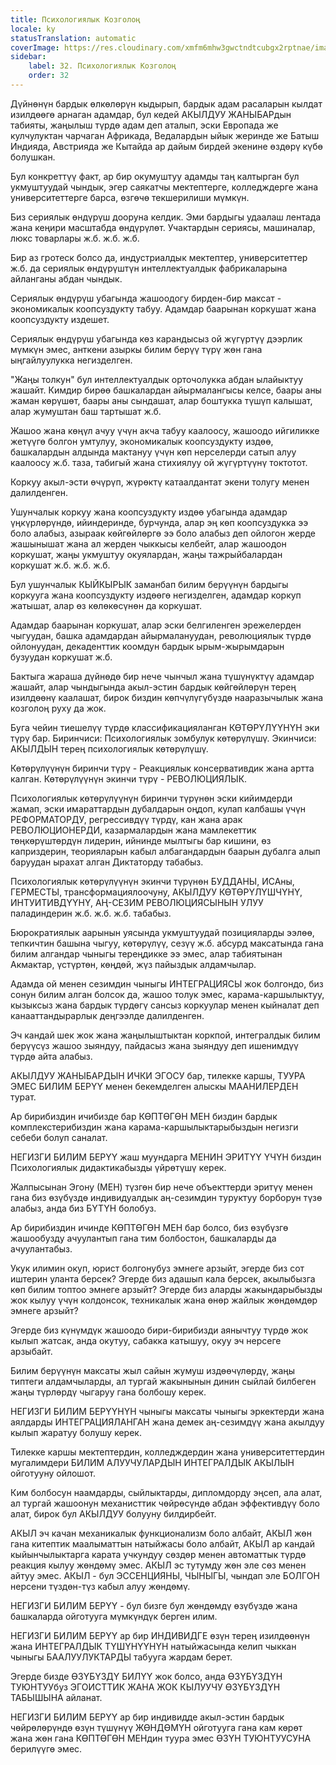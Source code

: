 ```yaml
---
title: Психологиялык Козголоң
locale: ky
statusTranslation: automatic
coverImage: https://res.cloudinary.com/xmfm6mhw3gwctndtcubgx2rptnae/image/upload/v1740337243/small_cover_educacion_fundamental_a051170f1c.webp
sidebar:
    label: 32. Психологиялык Козголоң
    order: 32
---
```

Дүйнөнүн бардык өлкөлөрүн кыдырып, бардык адам расаларын кылдат изилдөөгө арнаган адамдар, бул кедей АКЫЛДУУ ЖАНЫБАРдын табияты, жаңылыш түрдө адам деп аталып, эски Европада же кулчулуктан чарчаган Африкада, Ведалардын ыйык жеринде же Батыш Индияда, Австрияда же Кытайда ар дайым бирдей экенине өздөрү күбө болушкан.

Бул конкреттүү факт, ар бир окумуштуу адамды таң калтырган бул укмуштуудай чындык, эгер саякатчы мектептерге, колледждерге жана университеттерге барса, өзгөчө текшерилиши мүмкүн.

Биз сериялык өндүрүш дооруна келдик. Эми бардыгы удаалаш лентада жана кеңири масштабда өндүрүлөт. Учактардын сериясы, машиналар, люкс товарлары ж.б. ж.б. ж.б.

Бир аз гротеск болсо да, индустриалдык мектептер, университеттер ж.б. да сериялык өндүрүштүн интеллектуалдык фабрикаларына айланганы абдан чындык.

Сериялык өндүрүш убагында жашоодогу бирден-бир максат - экономикалык коопсуздукту табуу. Адамдар баарынан коркушат жана коопсуздукту издешет.

Сериялык өндүрүш убагында көз карандысыз ой жүгүртүү дээрлик мүмкүн эмес, анткени азыркы билим берүү түрү жөн гана ыңгайлуулукка негизделген.

"Жаңы толкун" бул интеллектуалдык орточолукка абдан ылайыктуу жашайт. Кимдир бирөө башкалардан айырмалангысы келсе, баары аны жаман көрүшөт, баары аны сындашат, алар боштукка түшүп калышат, алар жумуштан баш тартышат ж.б.

Жашоо жана көңүл ачуу үчүн акча табуу каалоосу, жашоодо ийгиликке жетүүгө болгон умтулуу, экономикалык коопсуздукту издөө, башкалардын алдында мактануу үчүн көп нерселерди сатып алуу каалоосу ж.б. таза, табигый жана стихиялуу ой жүгүртүүнү токтотот.

Коркуу акыл-эсти өчүрүп, жүрөктү катаалдантат экени толугу менен далилденген.

Ушунчалык коркуу жана коопсуздукту издөө убагында адамдар үңкүрлөрүндө, ийиндеринде, бурчунда, алар эң көп коопсуздукка ээ боло алабыз, азыраак көйгөйлөргө ээ боло алабыз деп ойлогон жерде жашынышат жана ал жерден чыккысы келбейт, алар жашоодон коркушат, жаңы укмуштуу окуялардан, жаңы тажрыйбалардан коркушат ж.б. ж.б. ж.б.

Бул ушунчалык КЫЙКЫРЫК заманбап билим берүүнүн бардыгы коркууга жана коопсуздукту издөөгө негизделген, адамдар коркуп жатышат, алар өз көлөкөсүнөн да коркушат.

Адамдар баарынан коркушат, алар эски белгиленген эрежелерден чыгуудан, башка адамдардан айырмалануудан, революциялык түрдө ойлонуудан, декаденттик коомдун бардык ырым-жырымдарын бузуудан коркушат ж.б.

Бактыга жараша дүйнөдө бир нече чынчыл жана түшүнүктүү адамдар жашайт, алар чындыгында акыл-эстин бардык көйгөйлөрүн терең изилдөөнү каалашат, бирок биздин көпчүлүгүбүздө нааразычылык жана козголоң руху да жок.

Буга чейин тиешелүү түрдө классификацияланган КӨТӨРҮЛҮҮНҮН эки түрү бар. Биринчиси: Психологиялык зомбулук көтөрүлүшү. Экинчиси: АКЫЛДЫН терең психологиялык көтөрүлүшү.

Көтөрүлүүнүн биринчи түрү - Реакциялык консервативдик жана артта калган. Көтөрүлүүнүн экинчи түрү - РЕВОЛЮЦИЯЛЫК.

Психологиялык көтөрүлүүнүн биринчи түрүнөн эски кийимдерди жамап, эски имараттардын дубалдарын оңдоп, кулап калбашы үчүн РЕФОРМАТОРДУ, регрессивдүү түрдү, кан жана арак РЕВОЛЮЦИОНЕРДИ, казармалардын жана мамлекеттик төңкөрүштөрдүн лидерин, ийнинде мылтыгы бар кишини, өз каприздерин, теорияларын кабыл албагандардын баарын дубалга алып баруудан ырахат алган Диктаторду табабыз.

Психологиялык көтөрүлүүнүн экинчи түрүнөн БУДДАНЫ, ИСАны, ГЕРМЕСТЫ, трансформациялоочуну, АКЫЛДУУ КӨТӨРҮЛҮШЧҮНҮ, ИНТУИТИВДҮҮНҮ, АҢ-СЕЗИМ РЕВОЛЮЦИЯСЫНЫН УЛУУ паладиндерин ж.б. ж.б. ж.б. табабыз.

Бюрократиялык аарынын уясында укмуштуудай позицияларды ээлөө, тепкичтин башына чыгуу, көтөрүлүү, сезүү ж.б. абсурд максатында гана билим алгандар чыныгы тереңдикке ээ эмес, алар табиятынан Акмактар, үстүртөн, көңдөй, жүз пайыздык алдамчылар.

Адамда ой менен сезимдин чыныгы ИНТЕГРАЦИЯСЫ жок болгондо, биз сонун билим алган болсок да, жашоо толук эмес, карама-каршылыктуу, кызыксыз жана бардык түрдөгү сансыз коркуулар менен кыйналат деп канааттандырарлык деңгээлде далилденген.

Эч кандай шек жок жана жаңылыштыктан коркпой, интегралдык билим берүүсүз жашоо зыяндуу, пайдасыз жана зыяндуу деп ишенимдүү түрдө айта алабыз.

АКЫЛДУУ ЖАНЫБАРДЫН ИЧКИ ЭГОСУ бар, тилекке каршы, ТУУРА ЭМЕС БИЛИМ БЕРҮҮ менен бекемделген алыскы МААНИЛЕРДЕН турат.

Ар бирибиздин ичибизде бар КӨПТӨГӨН МЕН биздин бардык комплекстерибиздин жана карама-каршылыктарыбыздын негизги себеби болуп саналат.

НЕГИЗГИ БИЛИМ БЕРҮҮ жаш муундарга МЕНИН ЭРИТҮҮ ҮЧҮН биздин Психологиялык дидактикабызды үйрөтүшү керек.

Жалпысынан Эгону (МЕН) түзгөн бир нече объекттерди эритүү менен гана биз өзүбүздө индивидуалдык аң-сезимдин туруктуу борборун түзө алабыз, анда биз БҮТҮН болобуз.

Ар бирибиздин ичинде КӨПТӨГӨН МЕН бар болсо, биз өзүбүзгө жашообузду ачуулантып гана тим болбостон, башкаларды да ачуулантабыз.

Укук илимин окуп, юрист болгонубуз эмнеге арзыйт, эгерде биз сот иштерин уланта берсек? Эгерде биз адашып кала берсек, акылыбызга көп билим топтоо эмнеге арзыйт? Эгерде биз аларды жакындарыбызды жок кылуу үчүн колдонсок, техникалык жана өнөр жайлык жөндөмдөр эмнеге арзыйт?

Эгерде биз күнүмдүк жашоодо бири-бирибизди аянычтуу түрдө жок кылып жатсак, анда окутуу, сабакка катышуу, окуу эч нерсеге арзыбайт.

Билим берүүнүн максаты жыл сайын жумуш издөөчүлөрдү, жаңы типтеги алдамчыларды, ал тургай жакынынын динин сыйлай билбеген жаңы түрлөрдү чыгаруу гана болбошу керек.

НЕГИЗГИ БИЛИМ БЕРҮҮНҮН чыныгы максаты чыныгы эркектерди жана аялдарды ИНТЕГРАЦИЯЛАНГАН жана демек аң-сезимдүү жана акылдуу кылып жаратуу болушу керек.

Тилекке каршы мектептердин, колледждердин жана университеттердин мугалимдери БИЛИМ АЛУУЧУЛАРДЫН ИНТЕГРАЛДЫК АКЫЛЫН ойготууну ойлошот.

Ким болбосун наамдарды, сыйлыктарды, дипломдорду эңсеп, ала алат, ал тургай жашоонун механисттик чөйрөсүндө абдан эффективдүү боло алат, бирок бул АКЫЛДУУ болууну билдирбейт.

АКЫЛ эч качан механикалык функционализм боло албайт, АКЫЛ жөн гана китептик маалыматтын натыйжасы боло албайт, АКЫЛ ар кандай кыйынчылыктарга карата учкундуу сөздөр менен автоматтык түрдө реакция кылуу жөндөмү эмес. АКЫЛ эс тутумду жөн эле сөз менен айтуу эмес. АКЫЛ - бул ЭССЕНЦИЯНЫ, ЧЫНЫГЫ, чындап эле БОЛГОН нерсени түздөн-түз кабыл алуу жөндөмү.

НЕГИЗГИ БИЛИМ БЕРҮҮ - бул бизге бул жөндөмдү өзүбүздө жана башкаларда ойготууга мүмкүндүк берген илим.

НЕГИЗГИ БИЛИМ БЕРҮҮ ар бир ИНДИВИДГЕ өзүн терең изилдөөнүн жана ИНТЕГРАЛДЫК ТҮШҮНҮҮНҮН натыйжасында келип чыккан чыныгы БААЛУУЛУКТАРДЫ табууга жардам берет.

Эгерде бизде ӨЗҮБҮЗДҮ БИЛҮҮ жок болсо, анда ӨЗҮБҮЗДҮН ТУЮНТУУбуз ЭГОИСТТИК ЖАНА ЖОК КЫЛУУЧУ ӨЗҮБҮЗДҮН ТАБЫШЫНА айланат.

НЕГИЗГИ БИЛИМ БЕРҮҮ ар бир индивидде акыл-эстин бардык чөйрөлөрүндө өзүн түшүнүү ЖӨНДӨМҮН ойготууга гана кам көрөт жана жөн гана КӨПТӨГӨН МЕНдин туура эмес ӨЗҮН ТУЮНТУУСУНА берилүүгө эмес.

